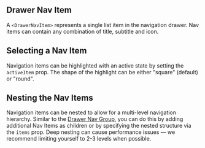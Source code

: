 
## Drawer Nav Item

A `<DrawerNavItem>` represents a single list item in the navigation drawer. Nav items can contain any combination of title, subtitle and icon.

<DrawerNavItem />

## Selecting a Nav Item

Navigation items can be highlighted with an active state by setting the `activeItem` prop. The shape of the highlight can be either "square" (default) or "round".

<SelectingANavItem />

## Nesting the Nav Items

Navigation items can be nested to allow for a multi-level navigation hierarchy. Similar to the [Drawer Nav Group](/components/drawer-nav-group/examples), you can do this by adding additional Nav Items as children or by specifying the nested structure via the `items` prop. Deep nesting can cause performance issues — we recommend limiting yourself to 2-3 levels when possible.

<NestedNavItem />
